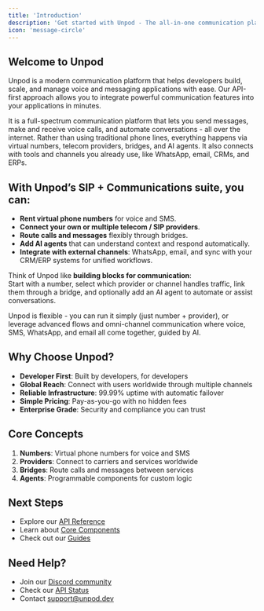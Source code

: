 ```yaml
---
title: 'Introduction'
description: 'Get started with Unpod - The all-in-one communication platform for developers.'
icon: 'message-circle'
---
```


## Welcome to Unpod

Unpod is a modern communication platform that helps developers build, scale, and manage voice and messaging applications with ease. Our API-first approach allows you to integrate powerful communication features into your applications in minutes.

It is a full-spectrum communication platform that lets you send messages, make and receive voice calls, and automate conversations - all over the internet. Rather than using traditional phone lines, everything happens via virtual numbers, telecom providers, bridges, and AI agents. It also connects with tools and channels you already use, like WhatsApp, email, CRMs, and ERPs.

## With Unpod’s SIP + Communications suite, you can:

- **Rent virtual phone numbers** for voice and SMS.
- **Connect your own or multiple telecom / SIP providers**.
- **Route calls and messages** flexibly through bridges. 
- **Add AI agents** that can understand context and respond automatically.
- **Integrate with external channels**: WhatsApp, email, and sync with your CRM/ERP systems for unified workflows.

Think of Unpod like **building blocks for communication**:  
Start with a number, select which provider or channel handles traffic, link them through a bridge, and optionally add an AI agent to automate or assist conversations.  

Unpod is flexible - you can run it simply (just number + provider), or leverage advanced flows and omni-channel communication where voice, SMS, WhatsApp, and email all come together, guided by AI.
## Why Choose Unpod?

- **Developer First**: Built by developers, for developers
- **Global Reach**: Connect with users worldwide through multiple channels
- **Reliable Infrastructure**: 99.99% uptime with automatic failover
- **Simple Pricing**: Pay-as-you-go with no hidden fees
- **Enterprise Grade**: Security and compliance you can trust

## Core Concepts

1. **Numbers**: Virtual phone numbers for voice and SMS
2. **Providers**: Connect to carriers and services worldwide
3. **Bridges**: Route calls and messages between services
4. **Agents**: Programmable components for custom logic

## Next Steps

- Explore our [API Reference](/api/overview)
- Learn about [Core Components](/concepts)
- Check out our [Guides](/guides/integration)

## Need Help?

- Join our [Discord community](https://discord.gg/unpod)
- Check our [API Status](https://status.unpod.dev)
- Contact [support@unpod.dev](mailto:support@unpod.dev)
